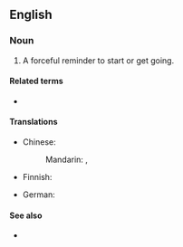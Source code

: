 ==English==

===Noun===
{{en-noun|kicks in the pants}}

# {{lb|en|informal}} A forceful reminder to start or get going.
#: {{uxi|en|That kid needs a '''kick in the pants''' to get his homework done today.}}
#: {{syn|en|kick up the arse|kick in the rear}}

====Related terms====
* {{l|en|kick someone in the pants}}

====Translations====
{{trans-top|reminder to start}}
* Chinese:
*: Mandarin: {{t+|cmn|督促|sc=Hani}}, {{t+|cmn|激励|sc=Hani}}
{{trans-mid}}
* Finnish: {{t|fi|potku takapuoleen}}
{{trans-bottom}}

{{checktrans-top}}
* German: {{t-check|de|Tritt in den Hintern}} <!--is this idiomatic?-->
{{checktrans-bottom}}

====See also====
* {{l|en|light a fire under}}